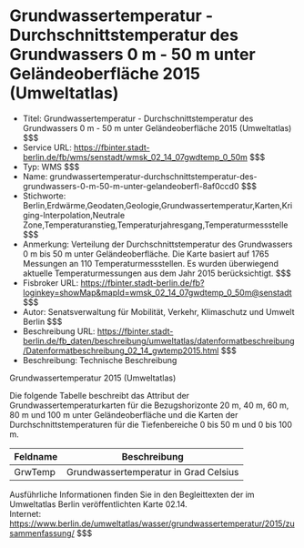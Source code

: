 # Grundwassertemperatur - Durchschnittstemperatur des Grundwassers 0 m - 50 m unter Geländeoberfläche 2015 (Umweltatlas)
- Titel: Grundwassertemperatur - Durchschnittstemperatur des Grundwassers 0 m - 50 m unter Geländeoberfläche 2015 (Umweltatlas) $$$
- Service URL: https://fbinter.stadt-berlin.de/fb/wms/senstadt/wmsk_02_14_07gwdtemp_0_50m $$$
- Typ: WMS $$$
- Name: grundwassertemperatur-durchschnittstemperatur-des-grundwassers-0-m-50-m-unter-gelandeoberfl-8af0ccd0 $$$
- Stichworte: Berlin,Erdwärme,Geodaten,Geologie,Grundwassertemperatur,Karten,Kriging-Interpolation,Neutrale Zone,Temperaturanstieg,Temperaturjahresgang,Temperaturmessstelle $$$
- Anmerkung: Verteilung der Durchschnittstemperatur des Grundwassers 0 m bis 50 m unter Geländeoberfläche. Die Karte basiert auf 1765 Messungen an 110 Temperaturmessstellen. Es wurden überwiegend aktuelle Temperaturmessungen aus dem Jahr 2015 berücksichtigt. $$$
- Fisbroker URL: https://fbinter.stadt-berlin.de/fb?loginkey=showMap&mapId=wmsk_02_14_07gwdtemp_0_50m@senstadt $$$
- Autor: Senatsverwaltung für Mobilität, Verkehr, Klimaschutz und Umwelt Berlin $$$
- Beschreibung URL: https://fbinter.stadt-berlin.de/fb_daten/beschreibung/umweltatlas/datenformatbeschreibung/Datenformatbeschreibung_02_14_gwtemp2015.html $$$
- Beschreibung: Technische Beschreibung 

Grundwassertemperatur 2015 (Umweltatlas)

Die folgende Tabelle beschreibt das Attribut der Grundwassertemperaturkarten für die Bezugshorizonte 20 m, 40 m, 60 m, 80 m und 100 m unter Geländeoberfläche und die Karten der Durchschnittstemperaturen für die Tiefenbereiche 0 bis 50 m und 0 bis 100 m.

| **Feldname** | **Beschreibung**                      |
| ------------ | ------------------------------------- |
| GrwTemp      | Grundwassertemperatur in Grad Celsius |

Ausführliche Informationen finden Sie in den Begleittexten der im Umweltatlas Berlin veröffentlichten Karte 02.14.  
Internet: https://www.berlin.de/umweltatlas/wasser/grundwassertemperatur/2015/zusammenfassung/ $$$
